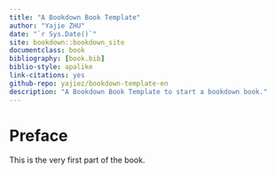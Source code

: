 ```yaml
--- 
title: "A Bookdown Book Template"
author: "Yajie ZHU"
date: "`r Sys.Date()`"
site: bookdown::bookdown_site
documentclass: book
bibliography: [book.bib]
biblio-style: apalike
link-citations: yes
github-repo: yajiez/bookdown-template-en
description: "A Bookdown Book Template to start a bookdown book."
---
```


# Preface {-}

This is the very first part of the book.


